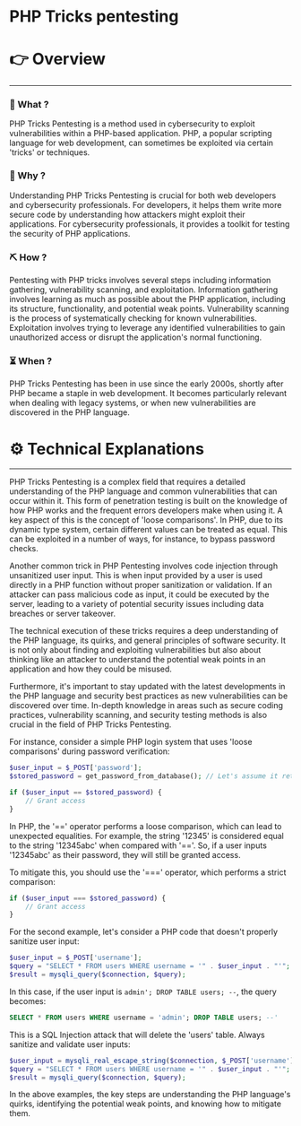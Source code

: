 # PHP Tricks pentesting


# 👉 Overview

---

### 👀 What ?

PHP Tricks Pentesting is a method used in cybersecurity to exploit vulnerabilities within a PHP-based application. PHP, a popular scripting language for web development, can sometimes be exploited via certain 'tricks' or techniques.


### 🧐 Why ?

Understanding PHP Tricks Pentesting is crucial for both web developers and cybersecurity professionals. For developers, it helps them write more secure code by understanding how attackers might exploit their applications. For cybersecurity professionals, it provides a toolkit for testing the security of PHP applications.


### ⛏️ How ?

Pentesting with PHP tricks involves several steps including information gathering, vulnerability scanning, and exploitation. Information gathering involves learning as much as possible about the PHP application, including its structure, functionality, and potential weak points. Vulnerability scanning is the process of systematically checking for known vulnerabilities. Exploitation involves trying to leverage any identified vulnerabilities to gain unauthorized access or disrupt the application's normal functioning.


### ⏳ When ?

PHP Tricks Pentesting has been in use since the early 2000s, shortly after PHP became a staple in web development. It becomes particularly relevant when dealing with legacy systems, or when new vulnerabilities are discovered in the PHP language.


# ⚙️ Technical Explanations

---

PHP Tricks Pentesting is a complex field that requires a detailed understanding of the PHP language and common vulnerabilities that can occur within it. This form of penetration testing is built on the knowledge of how PHP works and the frequent errors developers make when using it. A key aspect of this is the concept of 'loose comparisons'. In PHP, due to its dynamic type system, certain different values can be treated as equal. This can be exploited in a number of ways, for instance, to bypass password checks.

Another common trick in PHP Pentesting involves code injection through unsanitized user input. This is when input provided by a user is used directly in a PHP function without proper sanitization or validation. If an attacker can pass malicious code as input, it could be executed by the server, leading to a variety of potential security issues including data breaches or server takeover.

The technical execution of these tricks requires a deep understanding of the PHP language, its quirks, and general principles of software security. It is not only about finding and exploiting vulnerabilities but also about thinking like an attacker to understand the potential weak points in an application and how they could be misused.

Furthermore, it's important to stay updated with the latest developments in the PHP language and security best practices as new vulnerabilities can be discovered over time. In-depth knowledge in areas such as secure coding practices, vulnerability scanning, and security testing methods is also crucial in the field of PHP Tricks Pentesting.

For instance, consider a simple PHP login system that uses 'loose comparisons' during password verification:

```php
$user_input = $_POST['password'];
$stored_password = get_password_from_database(); // Let's assume it returns '12345'

if ($user_input == $stored_password) {
    // Grant access
}

```

In PHP, the '==' operator performs a loose comparison, which can lead to unexpected equalities. For example, the string '12345' is considered equal to the string '12345abc' when compared with '=='. So, if a user inputs '12345abc' as their password, they will still be granted access.

To mitigate this, you should use the '===' operator, which performs a strict comparison:

```php
if ($user_input === $stored_password) {
    // Grant access
}

```

For the second example, let's consider a PHP code that doesn't properly sanitize user input:

```php
$user_input = $_POST['username'];
$query = "SELECT * FROM users WHERE username = '" . $user_input . "'";
$result = mysqli_query($connection, $query);

```

In this case, if the user input is `admin'; DROP TABLE users; --`, the query becomes:

```sql
SELECT * FROM users WHERE username = 'admin'; DROP TABLE users; --'

```

This is a SQL Injection attack that will delete the 'users' table. Always sanitize and validate user inputs:

```php
$user_input = mysqli_real_escape_string($connection, $_POST['username']);
$query = "SELECT * FROM users WHERE username = '" . $user_input . "'";
$result = mysqli_query($connection, $query);

```

In the above examples, the key steps are understanding the PHP language's quirks, identifying the potential weak points, and knowing how to mitigate them.
